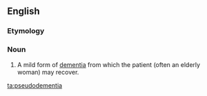 ==English==

===Etymology===
{{prefix|pseudo|dementia|lang=en}}

===Noun===
{{en-noun|~}}

# {{label|en|medicine}} A mild form of [[dementia]] from which the patient (often an elderly woman) may recover.

[[ta:pseudodementia]]